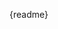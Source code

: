 

<style>
  {`pre{${
    Object.entries({
      padding: '16px',
      background: '#f6f8fa',
      border: '1px solid #ddd',
      'border-radius': '6px',
      margin: '.5em 0'
    })
      .map((entry) => (`${entry[0]}:${entry[1]} !important;`))
      .join('')
  }}`}
</style>

<MdView>{readme}</MdView>

